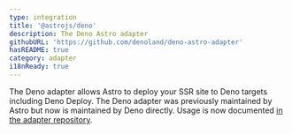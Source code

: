 ```yaml
---
type: integration
title: '@astrojs/deno'
description: The Deno Astro adapter
githubURL: 'https://github.com/denoland/deno-astro-adapter'
hasREADME: true
category: adapter
i18nReady: true
---
```


The Deno adapter allows Astro to deploy your SSR site to Deno targets including Deno Deploy. The Deno adapter was previously maintained by Astro but now is maintained by Deno directly. Usage is now documented [in the adapter repository](https://github.com/denoland/deno-astro-adapter).
